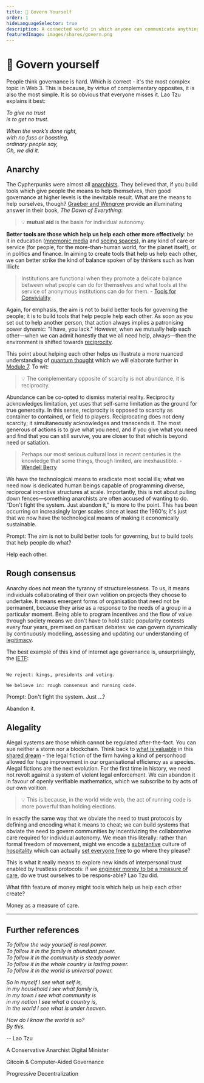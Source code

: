 ```yaml
---
title: 👑 Govern Yourself
order: 1
hideLanguageSelector: true
description: A connected world in which anyone can communicate anything from anywhere requires more dynamic and responsive means of governing ourselves. Though it seems complex, Lao Tzu already had all the answers 27 centuries ago.
featuredImage: images/shares/govern.png
---
```


# 👑 Govern yourself

People think governance is hard. Which is correct - it's the most complex topic in Web 3. This 
is because, by virtue of complementary opposites, it is also the most simple. It is so obvious 
that everyone misses it. Lao Tzu explains it best:

*To give no trust*  
*is to get no trust.*  
  
*When the work’s done right,*  
*with no fuss or boasting,*  
*ordinary people say,*  
*Oh, we did it.*

<AudioPlayer src="https://kernel-audio.s3.amazonaws.com/M4E1+-+Govern+Yourself.mp3"/>

## Anarchy

The Cypherpunks were almost all [anarchists](https://abahlali.org/files/Graeber.pdf). They believed that, if you build tools which give people the means to help themselves, then good governance at higher levels is the inevitable result. What are the means to help ourselves, though? [Graeber and Wengrow](/conversation/hospitality/) provide an illuminating answer in their book, _The Dawn of Everything_: 

> 💡 **mutual aid** is the basis for individual autonomy. 

**Better tools are those which help us help each other more effectively**: be it in education ([mnemonic media](/learn/module-3/remember/) and [seeing spaces](http://worrydream.com/SeeingSpaces/)), in any kind of care or service (for people, for the more-than-human world, for the planet itself), or in politics and finance. In aiming to create tools that help us help each other, we can better strike the kind of balance spoken of by thinkers such as Ivan Illich:

> Institutions are functional when they promote a delicate balance between what people can do for themselves and what tools at the service of anonymous institutions can do for them. - [Tools for Conviviality](https://reallifemag.com/syllabus-for-the-internet-labors-of-love/)

Again, for emphasis, the aim is not to build better tools for governing the people; it is to build tools that help people help each other. As soon as you set out to help another person, that action always implies a patronising power dynamic: "I have, you lack." However, when we mutually help each other—when we can admit honestly that we all need help, always—then the environment is shifted towards [reciprocity](/conversation/reciprocity). 

This point about helping each other helps us illustrate a more nuanced understanding of [quantum thought](/learn/module-0/play-of-pattern) which we will elaborate further in [Module 7](/learn/module-7). To wit:

> 💡 The complementary opposite of scarcity is not abundance, it is reciprocity. 

Abundance can be co-opted to dismiss material reality. Reciprocity acknowledges limitation, yet uses that self-same limitation as the ground for true generosity. In this sense, reciprocity is opposed to scarcity as container to contained, or field to players. Reciprocating does not deny scarcity; it simultaneously acknowledges and transcends it. The most generous of actions is to give what you need, and if you give what you need and find that you can still survive, you are closer to that which is beyond need or satiation.

> Perhaps our most serious cultural loss in recent centuries is the knowledge that some things, though limited, are inexhaustible. - [Wendell Berry](https://www.saltproject.org/progressive-christian-blog/a-sabbath-poem-by-wendell-berry)

We have the technological means to eradicate most social ills; what we need now is dedicated human beings capable of programming diverse, reciprocal incentive structures at scale. Importantly, this is not about pulling down fences—something anarchists are often accused of wanting to do. “Don't fight the system. Just abandon it,” is more to the point. This has been occurring on increasingly larger scales since at least the 1960's; it's just that we now have the technological means of making it economically sustainable.

<Flash>

<Card>

Prompt: The aim is not to build better tools for governing, but to build tools that help people do what?

Help each other.

</Card>

</Flash>

## Rough consensus

Anarchy does not mean the tyranny of structurelessness. To us, it means individuals collaborating of their own volition on projects they choose to undertake. It means emergent forms of organisation that need not be permanent, because they arise as a response to the needs of a group in a particular moment. Being able to program incentives and the flow of value through society means we don't have to hold static popularity contests every four years, premised on partisan debates: we can govern dynamically by continuously modelling, assessing and updating our understanding of [legitimacy](https://vitalik.ca/general/2021/03/23/legitimacy.html).

The best example of this kind of internet age governance is, unsurprisingly, the [IETF](/learn/module-4/consensus):

```

We reject: kings, presidents and voting.

We believe in: rough consensus and running code.

```

<Flash>

<Card>

Prompt: Don't fight the system. Just ...?

Abandon it.

</Card>

</Flash>

## Alegality

Alegal systems are those which cannot be regulated after-the-fact. You can sue neither a storm nor a blockchain. Think back to [what is valuable](/learn/module-1/value/#consensus) in this [shared dream](/learn/module-1/dreamers/#coordinated-galaxies) - the legal fiction of the firm having a kind of personhood allowed for huge improvement in our organisational efficiency as a species. Alegal fictions are the next evolution. For the first time in history, we need not revolt against a system of violent legal enforcement. We can abandon it in favour of openly verifiable mathematics, which we subscribe to by acts of our own volition.

> 💡 This is because, in the world wide web, the act of running code is more powerful than holding elections. 

In exactly the same way that we obviate the need to trust protocols by defining and encoding what it means to cheat; we can build systems that obviate the need to govern communities by incentivizing the collaborative care required for individual autonomy. We mean this literally: rather than formal freedom of movement, might we encode a [substantive](/learn/module-1/dreamers/#learning-the-language) culture of [hospitality](/conversation/hospitality) which can actually [set everyone free](/learn/module-3/freedom/#free-software) to go where they please?

This is what it really means to explore new kinds of interpersonal trust enabled by trustless protocols: if we [engineer money to be a measure of care](/learn/module-2/engineering/#further-references), do we trust ourselves to be respons-able? Lao Tzu did.

<Flash>

<Card>

What fifth feature of money might tools which help us help each other create?

Money as a measure of care.

</Card>

</Flash>

---

## Further references

*To follow the way yourself is real power.*  
*To follow it in the family is abundant power.*  
*To follow it in the community is steady power.*  
*To follow it in the whole country is lasting power.*  
*To follow it in the world is universal power.*  
  
*So in myself I see what self is,*  
*in my household I see what family is,*  
*in my town I see what community is*  
*in my nation I see what a country is,*  
*in the world I see what is under heaven.*  

*How do I know the world is so?*  
*By this.* 
   
 -- <Link to="https://tinyurl.com/le-guins-tao">Lao Tzu</Link>

<List>

<Link to="https://interdependence.fm/episodes/radical-transparency-humor-disinformation-poetry-for-machines-avatar-politicians-and-giving-non-human-entities-a-vote-with-digital-minister-of-taiwan-audrey-tang-X36XnWVg
">

A Conservative Anarchist Digital Minister

</Link>

<Link to="https://gitcoin.co/blog/towards-computer-aided-governance-of-gitcoin-grants/">

Gitcoin &amp; Computer-Aided Governance

</Link>

<Link to="https://blog.makerdao.com/the-maker-foundation-returns-dev-fund-holdings-to-the-dao/">

Progressive Decentralization

</Link>

</List>
